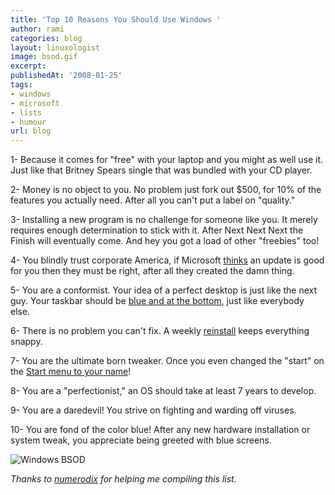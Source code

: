 ```yaml
---
title: 'Top 10 Reasons You Should Use Windows '
author: rami
categories: blog
layout: linuxologist
image: bsod.gif
excerpt:
publishedAt: '2008-01-25'
tags:
- windows
- microsoft
- lists
- humour
url: blog
---
```


1- Because it comes for "free" with your laptop and you might as well use it. Just like that Britney Spears single that was bundled with your CD player.

2- Money is no object to you. No problem just fork out $500, for 10% of the features you actually need. After all you can't put a label on "quality."

3- Installing a new program is no challenge for someone like you. It merely requires enough determination to stick with it. After Next Next Next the Finish will eventually come. And hey you got a load of other "freebies" too!

4- You blindly trust corporate America, if Microsoft [thinks](http://it.slashdot.org/article.pl?sid=08/01/21/0652248&from=rss) an update is good for you then they must be right, after all they created the damn thing.

5- You are a conformist. Your idea of a perfect desktop is just like the next guy. Your taskbar should be [blue and at the bottom](http://www.asktog.com/Bughouse/bhWindows.html), just like everybody else.

6- There is no problem you can't fix. A weekly [reinstall](http://forum.avantbrowser.com/viewtopic.php?f=9&t=12826) keeps everything snappy. 

7- You are the ultimate born tweaker. Once you even changed the "start" on the [Start menu to your name](http://www.theeldergeek.com/change_text_on_xp_start_button.htm)! 

8- You are a "perfectionist," an OS should take at least 7 years to develop. 

9- You are a daredevil! You strive on fighting and warding off viruses. 

10- You are fond of the color blue! After any new hardware installation or system tweak, you appreciate being greeted with blue screens.

![Windows BSOD](/assets/images/content/blog/bsod.gif)

*Thanks to [numerodix](http://www.matusiak.eu/numerodix/blog/) for helping me compiling this list.*
